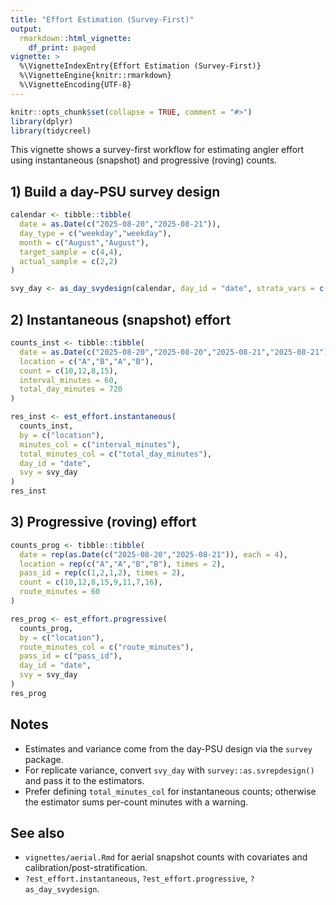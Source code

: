 ```yaml
---
title: "Effort Estimation (Survey-First)"
output:
  rmarkdown::html_vignette:
    df_print: paged
vignette: >
  %\VignetteIndexEntry{Effort Estimation (Survey-First)}
  %\VignetteEngine{knitr::rmarkdown}
  %\VignetteEncoding{UTF-8}
---
```


```r
knitr::opts_chunk$set(collapse = TRUE, comment = "#>")
library(dplyr)
library(tidycreel)
```

This vignette shows a survey-first workflow for estimating angler effort using instantaneous (snapshot) and progressive (roving) counts.

## 1) Build a day-PSU survey design

```r
calendar <- tibble::tibble(
  date = as.Date(c("2025-08-20","2025-08-21")),
  day_type = c("weekday","weekday"),
  month = c("August","August"),
  target_sample = c(4,4),
  actual_sample = c(2,2)
)

svy_day <- as_day_svydesign(calendar, day_id = "date", strata_vars = c("day_type","month"))
```

## 2) Instantaneous (snapshot) effort

```r
counts_inst <- tibble::tibble(
  date = as.Date(c("2025-08-20","2025-08-20","2025-08-21","2025-08-21")),
  location = c("A","B","A","B"),
  count = c(10,12,8,15),
  interval_minutes = 60,
  total_day_minutes = 720
)

res_inst <- est_effort.instantaneous(
  counts_inst,
  by = c("location"),
  minutes_col = c("interval_minutes"),
  total_minutes_col = c("total_day_minutes"),
  day_id = "date",
  svy = svy_day
)
res_inst
```

## 3) Progressive (roving) effort

```r
counts_prog <- tibble::tibble(
  date = rep(as.Date(c("2025-08-20","2025-08-21")), each = 4),
  location = rep(c("A","A","B","B"), times = 2),
  pass_id = rep(c(1,2,1,2), times = 2),
  count = c(10,12,8,15,9,11,7,16),
  route_minutes = 60
)

res_prog <- est_effort.progressive(
  counts_prog,
  by = c("location"),
  route_minutes_col = c("route_minutes"),
  pass_id = c("pass_id"),
  day_id = "date",
  svy = svy_day
)
res_prog
```

## Notes

- Estimates and variance come from the day-PSU design via the `survey` package.
- For replicate variance, convert `svy_day` with `survey::as.svrepdesign()` and pass it to the estimators.
- Prefer defining `total_minutes_col` for instantaneous counts; otherwise the estimator sums per-count minutes with a warning.

## See also

- `vignettes/aerial.Rmd` for aerial snapshot counts with covariates and calibration/post-stratification.
- `?est_effort.instantaneous`, `?est_effort.progressive`, `?as_day_svydesign`.

